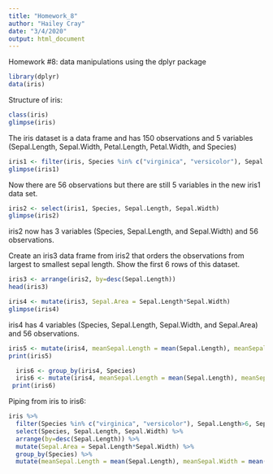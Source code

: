 ```yaml
---
title: "Homework_8"
author: "Hailey Cray"
date: "3/4/2020"
output: html_document
---
```

Homework #8: data manipulations using the dplyr package
```r
library(dplyr)
data(iris)
```


Structure of iris: 
```r
class(iris)
glimpse(iris)
```
The iris dataset is a data frame and has 150 observations and 5 variables (Sepal.Length, Sepal.Width, Petal.Length, Petal.Width, and Species)


```r
iris1 <- filter(iris, Species %in% c("virginica", "versicolor"), Sepal.Length>6, Sepal.Width>2.5)
glimpse(iris1)
```
Now there are 56 observations but there are still 5 variables in the new iris1 data set. 


```r
iris2 <- select(iris1, Species, Sepal.Length, Sepal.Width)
glimpse(iris2)
```
iris2 now has 3 variables (Species, Sepal.Length, and Sepal.Width) and 56 observations.

Create an iris3 data frame from iris2 that orders the observations from largest to smallest sepal length. Show the first 6 rows of this dataset.
```r
iris3 <- arrange(iris2, by=desc(Sepal.Length))
head(iris3)
```


```r
iris4 <- mutate(iris3, Sepal.Area = Sepal.Length*Sepal.Width)
glimpse(iris4)
```
iris4 has 4 variables (Species, Sepal.Length, Sepal.Width, and Sepal.Area) and 56 observations. 


```r
iris5 <- mutate(iris4, meanSepal.Length = mean(Sepal.Length), meanSepal.Width = mean(Sepal.Width), Sample_Size = n())
print(iris5)
```


```r
  iris6 <- group_by(iris4, Species) 
  iris6 <- mutate(iris4, meanSepal.Length = mean(Sepal.Length), meanSepal.Width = mean(Sepal.Width), Sample.Size=n()) 
 print(iris6)
```

Piping from iris to iris6: 
```r
iris %>%
  filter(Species %in% c("virginica", "versicolor"), Sepal.Length>6, Sepal.Width>2.5) %>%
  select(Species, Sepal.Length, Sepal.Width) %>%
  arrange(by=desc(Sepal.Length)) %>%
  mutate(Sepal.Area = Sepal.Length*Sepal.Width) %>%
  group_by(Species) %>%
  mutate(meanSepal.Length = mean(Sepal.Length), meanSepal.Width = mean(Sepal.Width), Sample.Size=n())
  
  
  
  
  
  
  

  






```

